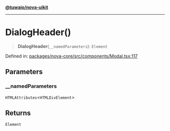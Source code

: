 [**@tuwaio/nova-uikit**](../../../README.md)

***

# DialogHeader()

> **DialogHeader**(`__namedParameters`): `Element`

Defined in: [packages/nova-core/src/components/Modal.tsx:117](https://github.com/TuwaIO/nova-uikit/blob/7f0ff6ef37314bbc0683c9566de3b0a1bfe718dc/packages/nova-core/src/components/Modal.tsx#L117)

## Parameters

### \_\_namedParameters

`HTMLAttributes`\<`HTMLDivElement`\>

## Returns

`Element`
